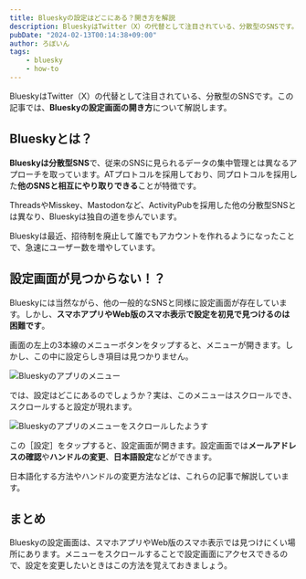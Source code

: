 ```yaml
---
title: Blueskyの設定はどこにある？開き方を解説
description: BlueskyはTwitter（X）の代替として注目されている、分散型のSNSです。この記事では、Blueskyの設定画面の開き方について解説します。
pubDate: "2024-02-13T00:14:38+09:00"
author: ろぼいん
tags:
    - bluesky
    - how-to
---
```



BlueskyはTwitter（X）の代替として注目されている、分散型のSNSです。この記事では、**Blueskyの設定画面の開き方**について解説します。

## Blueskyとは？

**Blueskyは分散型SNS**で、従来のSNSに見られるデータの集中管理とは異なるアプローチを取っています。ATプロトコルを採用しており、同プロトコルを採用した**他のSNSと相互にやり取りできる**ことが特徴です。

ThreadsやMisskey、Mastodonなど、ActivityPubを採用した他の分散型SNSとは異なり、Blueskyは独自の道を歩んでいます。

Blueskyは最近、招待制を廃止して誰でもアカウントを作れるようになったことで、急速にユーザー数を増やしています。

## 設定画面が見つからない！？

Blueskyには当然ながら、他の一般的なSNSと同様に設定画面が存在しています。しかし、**スマホアプリやWeb版のスマホ表示で設定を初見で見つけるのは困難です**。

画面の左上の3本線のメニューボタンをタップすると、メニューが開きます。しかし、この中に設定らしき項目は見つかりません。

![Blueskyのアプリのメニュー](./image.png)

では、設定はどこにあるのでしょうか？実は、このメニューはスクロールでき、スクロールすると設定が現れます。

![Blueskyのアプリのメニューをスクロールしたようす](./image-1.png)

この［設定］をタップすると、設定画面が開きます。設定画面では**メールアドレスの確認**や**ハンドルの変更**、**日本語設定**などができます。

日本語化する方法やハンドルの変更方法などは、これらの記事で解説しています。

<ArticleCard link="/article/2024/02/09/how-to-use-bluesky-in-japanese/" />

<ArticleCard link="/article/2024/02/07/how-to-change-bluesky-handle-and-user-name/" />

## まとめ

Blueskyの設定画面は、スマホアプリやWeb版のスマホ表示では見つけにくい場所にあります。メニューをスクロールすることで設定画面にアクセスできるので、設定を変更したいときはこの方法を覚えておきましょう。
